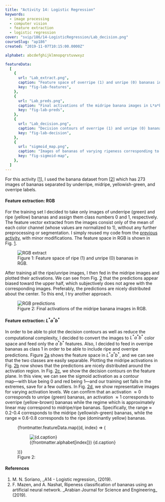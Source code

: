 ```yaml
---
title: "Activity 14: Logistic Regression"
keywords:
  - image processing
  - computer vision
  - feature extraction
  - logistic regression
cover: "svip/186/14-LogisticRegression/Lab_decision.png"
courseSlug: "ap186"
created: "2019-11-07T10:15:00.0000Z"

alphabet: abcdefghijklmnopqrstuvwxyz

featureData:
  [
    {
      url: "Lab_extract.png",
      caption: "Feature space of overripe (1) and unripe (0) bananas in L*a*b*.",
      key: "fig-lab-features",
    },
    {
      url: "Lab_preds.png",
      caption: "Final activations of the midripe banana images in L*a*b*.",
      key: "fig-lab-preds",
    },
    {
      url: "Lab_decision.png",
      caption: "Decision contours of overripe (1) and unripe (0) bananas in L*a*b* feature space.",
      key: "fig-lab-decision",
    },
    {
      url: "sigmoid_map.png",
      caption: "Images of bananas of varying ripeness corresponding to their activation levels.",
      key: "fig-sigmoid-map",
    },
  ]
---
```



For this activity [[1](#Soriano2019)], I used the banana dataset from [[2](#Mazen2019)] which has 273 images of bananas
separated by underripe, midripe, yellowish-green, and overripe labels.

#### Feature extraction: RGB

For the training set I decided to take only images of underripe (green) and ripe (yellow) bananas and assign them class
numbers 0 and 1, respectively. The feature vector extracted from the images consist only of the mean of each color
channel (whose values are normalized to 1), without any further preprocessing or segmentation. I simply reused my code
from the [previous activity](/svip/ap186/perceptron), with minor modifications. The feature space in RGB is shown in
Fig.&nbsp;[1](#fig-rgb-features).

<figure id="fig-rgb-features" class="container">
  <img
    src={buildCldUrl(`svip/186/14-LogisticRegression/RGB_extract.png`)}
    alt="RGB extract"
    class="mx-auto"
  />
  <figcaption class="text-center">
    Figure 1: Feature space of ripe (1) and unripe (0) bananas in RGB.
  </figcaption>
</figure>

After training all the ripe/unripe images, I then fed in the midripe images and plotted their activations. We can see
from Fig.&nbsp;[2](#fig-rgb-preds) that the predictions appear biased toward the upper half, which subjectively does not
agree with the corresponding images. Preferably, the predictions are nicely distributed about the center. To this end, I
try another approach.

<figure id="fig-rgb-preds" class="container">
  <img
    src={buildCldUrl(`svip/186/14-LogisticRegression/RGB_preds.png`)}
    alt="RGB predictions"
    class="mx-auto"
  />
  <figcaption class="text-center">
    Figure 2: Final activations of the midripe banana images in RGB.
  </figcaption>
</figure>

#### Feature extraction: $L^*a^*b^*$

In order to be able to plot the decision contours as well as reduce the computational complexity, I decided to convert
the images to $L^* a^* b^*$ color space and feed only the $a^* b^*$ features. Also, I decided to feed in overripe
bananas as class 1 in order to be able to include ripe and overripe predictions. Figure&nbsp;[2a](#fig-lab-features)
shows the feature space in $L^* a^* b^*$, and we can see that the two classes are easily separable. Plotting the midripe
activations in Fig.&nbsp;[2b](#fig-lab-preds) now shows that the predictions are nicely distributed around the activation
region. In Fig.&nbsp;[2c](#fig-lab-decision), we show the decision contours on the feature plane. In this view, we can
see the sigmoid activation as a contour map―with blue being 0 and red being 1―and our training set falls in the
extremes, save for a few outliers. In Fig.&nbsp;[2d](#fig-sigmoid-map), we show representative images for varying
activation levels. We can confirm that an activation $\approx 0$ corresponds to unripe (green) bananas, an activation
$\approx 1$ corresponds to overripe (yellow-brown) bananas while the regime which is approximately linear may correspond
to midripe/ripe bananas. Specifically, the range $\approx$ 0.2-0.4 corresponds to the midripe (yellowish-green)
bananas, while the range $\approx$ 0.6-0.8 corresponds to the ripe (dominantly yellow) bananas.

<figure id="fig-boundaries" class="container grid grid-cols-2 items-end gap-4">
  {frontmatter.featureData.map((d, index) => (
    <figure id={d.key}>
      <img
        src={buildCldUrl(`svip/186/14-LogisticRegression/${d.url}`)}
        alt={d.caption}
      />
      <figcaption class="text-center">
        ({frontmatter.alphabet[index]}) {d.caption}
      </figcaption>
    </figure>
  ))}
  <figcaption class="col-span-2 text-center">Figure 2:</figcaption>
</figure>

#### References

<ol className="reference">
  <li id="Soriano2019">M. N. Soriano, _A14 - Logistic regression_ (2019).</li>
  <li id="Mazen2019">
    F. Mazen, and A. Nashat, Ripeness classification of bananas using an
    artificial neural network. _Arabian Journal for Science and Engineering_
    (2019).
  </li>
</ol>
